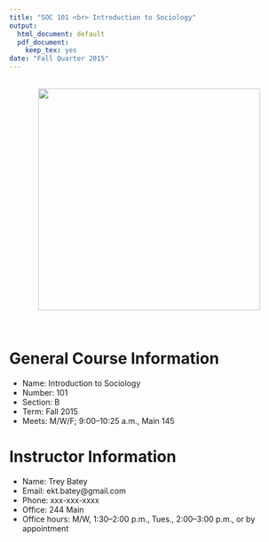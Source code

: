```yaml
---
title: "SOC 101 <br> Introduction to Sociology"
output:
  html_document: default
  pdf_document:
    keep_tex: yes
date: "Fall Quarter 2015"
---
```

<br>
<CENTER>
  <img src="http://thecrankysociologists.com/files/2013/05/durkheimRGB-qcwwof.gif" width="400">
</CENTER><br>

General Course Information
===================

- Name:  Introduction to Sociology
- Number:  101
- Section:  B
- Term:  Fall 2015
- Meets:  M/W/F; 9:00--10:25 a.m., Main 145


Instructor Information
======================

- Name:  Trey Batey
- Email:  ekt.batey@gmail.com
- Phone:  xxx-xxx-xxxx
- Office:  244 Main
- Office hours:  M/W, 1:30--2:00 p.m., Tues., 2:00--3:00 p.m., or by appointment


